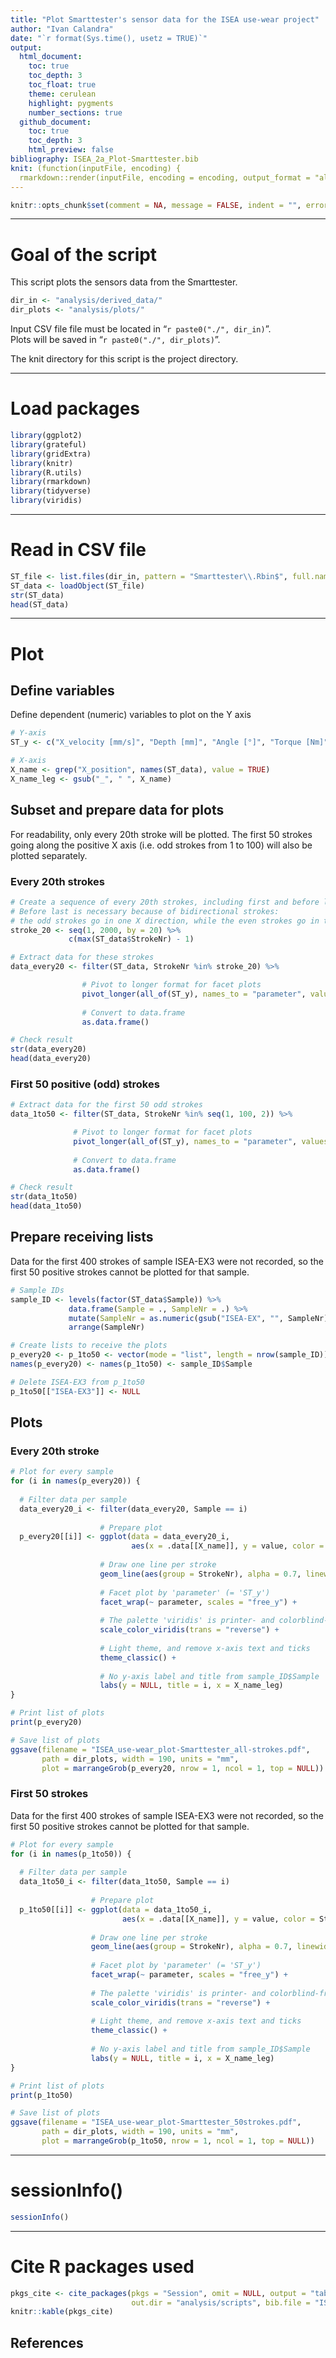 ```yaml
---
title: "Plot Smarttester's sensor data for the ISEA use-wear project"
author: "Ivan Calandra"
date: "`r format(Sys.time(), usetz = TRUE)`"
output:
  html_document:
    toc: true
    toc_depth: 3
    toc_float: true
    theme: cerulean
    highlight: pygments
    number_sections: true
  github_document: 
    toc: true
    toc_depth: 3
    html_preview: false
bibliography: ISEA_2a_Plot-Smarttester.bib
knit: (function(inputFile, encoding) {
  rmarkdown::render(inputFile, encoding = encoding, output_format = "all", knit_root_dir = rprojroot::find_rstudio_root_file()) })
---
```


```r
knitr::opts_chunk$set(comment = NA, message = FALSE, indent = "", error = TRUE)
```


---

# Goal of the script
This script plots the sensors data from the Smarttester.  


```r
dir_in <- "analysis/derived_data/"
dir_plots <- "analysis/plots/"
```

Input CSV file file must be located in "`r paste0("./", dir_in)`".  
Plots will be saved in "`r paste0("./", dir_plots)`". 

The knit directory for this script is the project directory.


---


# Load packages
```r
library(ggplot2)
library(grateful)
library(gridExtra)
library(knitr)
library(R.utils)
library(rmarkdown)
library(tidyverse)
library(viridis)
```


---


# Read in CSV file
```r
ST_file <- list.files(dir_in, pattern = "Smarttester\\.Rbin$", full.names = TRUE)
ST_data <- loadObject(ST_file)
str(ST_data)
head(ST_data)
```


---


# Plot

## Define variables
Define dependent (numeric) variables to plot on the Y axis

```r
# Y-axis
ST_y <- c("X_velocity [mm/s]", "Depth [mm]", "Angle [°]", "Torque [Nm]")

# X-axis
X_name <- grep("X_position", names(ST_data), value = TRUE)
X_name_leg <- gsub("_", " ", X_name)
```


## Subset and prepare data for plots
For readability, only every 20th stroke will be plotted. The first 50 strokes going along the positive X axis (i.e. odd strokes from 1 to 100) will also be plotted separately.

### Every 20th strokes
```r
# Create a sequence of every 20th strokes, including first and before last strokes
# Before last is necessary because of bidirectional strokes:
# the odd strokes go in one X direction, while the even strokes go in the other
stroke_20 <- seq(1, 2000, by = 20) %>% 
             c(max(ST_data$StrokeNr) - 1) 

# Extract data for these strokes
data_every20 <- filter(ST_data, StrokeNr %in% stroke_20) %>% 

                # Pivot to longer format for facet plots
                pivot_longer(all_of(ST_y), names_to = "parameter", values_to = "value") %>% 
  
                # Convert to data.frame
                as.data.frame()

# Check result
str(data_every20)
head(data_every20)
```

### First 50 positive (odd) strokes
```r
# Extract data for the first 50 odd strokes
data_1to50 <- filter(ST_data, StrokeNr %in% seq(1, 100, 2)) %>% 

              # Pivot to longer format for facet plots
              pivot_longer(all_of(ST_y), names_to = "parameter", values_to = "value") %>% 
  
              # Convert to data.frame
              as.data.frame()

# Check result
str(data_1to50)
head(data_1to50)
```


## Prepare receiving lists
Data for the first 400 strokes of sample ISEA-EX3 were not recorded, so the first 50 positive strokes cannot be plotted for that sample.

```r
# Sample IDs
sample_ID <- levels(factor(ST_data$Sample)) %>% 
             data.frame(Sample = ., SampleNr = .) %>% 
             mutate(SampleNr = as.numeric(gsub("ISEA-EX", "", SampleNr))) %>% 
             arrange(SampleNr)

# Create lists to receive the plots
p_every20 <- p_1to50 <- vector(mode = "list", length = nrow(sample_ID))
names(p_every20) <- names(p_1to50) <- sample_ID$Sample

# Delete ISEA-EX3 from p_1to50
p_1to50[["ISEA-EX3"]] <- NULL
```


## Plots
### Every 20th stroke
```r
# Plot for every sample
for (i in names(p_every20)) {
  
  # Filter data per sample
  data_every20_i <- filter(data_every20, Sample == i)
  
                    # Prepare plot
  p_every20[[i]] <- ggplot(data = data_every20_i, 
                           aes(x = .data[[X_name]], y = value, color = StrokeNr)) + 
  
                    # Draw one line per stroke
                    geom_line(aes(group = StrokeNr), alpha = 0.7, linewidth = 0.4) +
  
                    # Facet plot by 'parameter' (= 'ST_y')
                    facet_wrap(~ parameter, scales = "free_y") +
  
                    # The palette 'viridis' is printer- and colorblind-friendly, and perceptually uniform
                    scale_color_viridis(trans = "reverse") + 
  
                    # Light theme, and remove x-axis text and ticks
                    theme_classic() + 
                    
                    # No y-axis label and title from sample_ID$Sample
                    labs(y = NULL, title = i, x = X_name_leg)
}

# Print list of plots
print(p_every20)

# Save list of plots
ggsave(filename = "ISEA_use-wear_plot-Smarttester_all-strokes.pdf", 
       path = dir_plots, width = 190, units = "mm", 
       plot = marrangeGrob(p_every20, nrow = 1, ncol = 1, top = NULL))
```

### First 50 strokes
Data for the first 400 strokes of sample ISEA-EX3 were not recorded, so the first 50 positive strokes cannot be plotted for that sample.

```r
# Plot for every sample
for (i in names(p_1to50)) {
  
  # Filter data per sample
  data_1to50_i <- filter(data_1to50, Sample == i)
  
                  # Prepare plot
  p_1to50[[i]] <- ggplot(data = data_1to50_i, 
                         aes(x = .data[[X_name]], y = value, color = StrokeNr)) + 
  
                  # Draw one line per stroke
                  geom_line(aes(group = StrokeNr), alpha = 0.7, linewidth = 0.4) +
  
                  # Facet plot by 'parameter' (= 'ST_y')
                  facet_wrap(~ parameter, scales = "free_y") +
  
                  # The palette 'viridis' is printer- and colorblind-friendly, and perceptually uniform
                  scale_color_viridis(trans = "reverse") + 
  
                  # Light theme, and remove x-axis text and ticks
                  theme_classic() + 
                    
                  # No y-axis label and title from sample_ID$Sample
                  labs(y = NULL, title = i, x = X_name_leg)
}

# Print list of plots
print(p_1to50)

# Save list of plots
ggsave(filename = "ISEA_use-wear_plot-Smarttester_50strokes.pdf", 
       path = dir_plots, width = 190, units = "mm", 
       plot = marrangeGrob(p_1to50, nrow = 1, ncol = 1, top = NULL))
```


---


# sessionInfo()

```r
sessionInfo()
```


---


# Cite R packages used

```r
pkgs_cite <- cite_packages(pkgs = "Session", omit = NULL, output = "table", include.RStudio = TRUE, 
                           out.dir = "analysis/scripts", bib.file = "ISEA_2a_Plot-Smarttester")
knitr::kable(pkgs_cite)
```


## References


